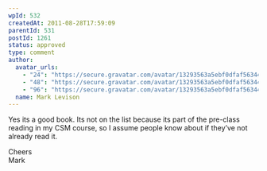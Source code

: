 ```yaml
---
wpId: 532
createdAt: 2011-08-28T17:59:09
parentId: 531
postId: 1261
status: approved
type: comment
author:
  avatar_urls:
    - "24": "https://secure.gravatar.com/avatar/13293563a5ebf0dfaf56344996d77811?s=24&d=mm&r=g"
    - "48": "https://secure.gravatar.com/avatar/13293563a5ebf0dfaf56344996d77811?s=48&d=mm&r=g"
    - "96": "https://secure.gravatar.com/avatar/13293563a5ebf0dfaf56344996d77811?s=96&d=mm&r=g"
  name: Mark Levison
---
```


Yes its a good book. Its not on the list because its part of the pre-class reading in my CSM course, so I assume people know about if they’ve not already read it.

Cheers  
Mark